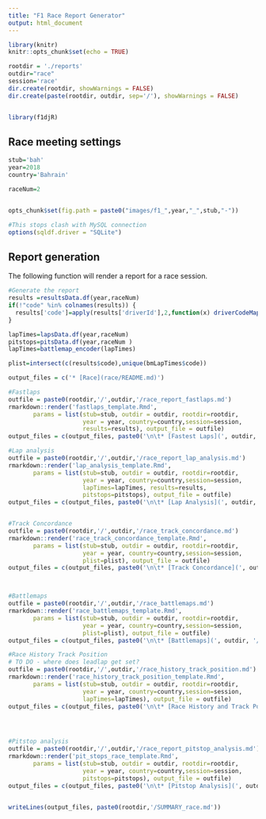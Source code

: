 ```yaml
---
title: "F1 Race Report Generator"
output: html_document
---
```


```r
library(knitr)
knitr::opts_chunk$set(echo = TRUE)

rootdir = './reports'
outdir="race"
session='race'
dir.create(rootdir, showWarnings = FALSE)
dir.create(paste(rootdir, outdir, sep='/'), showWarnings = FALSE)


library(f1djR)
```


## Race meeting settings

```r
stub='bah'
year=2018
country='Bahrain'

raceNum=2


opts_chunk$set(fig.path = paste0("images/f1_",year,"_",stub,"-"))

#This stops clash with MySQL connection
options(sqldf.driver = "SQLite")
```


## Report generation

The following function will render a report for a race session.


```r
#Generate the report
results =resultsData.df(year,raceNum)
if(!"code" %in% colnames(results)) {
  results['code']=apply(results['driverId'],2,function(x) driverCodeMap(x))
}

lapTimes=lapsData.df(year,raceNum)
pitstops=pitsData.df(year,raceNum )
lapTimes=battlemap_encoder(lapTimes)

plist=intersect(c(results$code),unique(bmLapTimes$code))
```

```r
output_files = c('* [Race](race/README.md)')

#Fastlaps
outfile = paste0(rootdir,'/',outdir,'/race_report_fastlaps.md')
rmarkdown::render('fastlaps_template.Rmd',
       params = list(stub=stub, outdir = outdir, rootdir=rootdir,
                     year = year, country=country,session=session,
                     results=results), output_file = outfile)
output_files = c(output_files, paste0('\n\t* [Fastest Laps](', outdir, '/', outfile, ')' ))

#Lap analysis
outfile = paste0(rootdir,'/',outdir,'/race_report_lap_analysis.md')
rmarkdown::render('lap_analysis_template.Rmd',
       params = list(stub=stub, outdir = outdir, rootdir=rootdir,
                     year = year, country=country,session=session,
                     lapTimes=lapTimes, results=results,
                     pitstops=pitstops), output_file = outfile)
output_files = c(output_files, paste0('\n\t* [Lap Analysis](', outdir, '/', outfile, ')' ))


#Track Concordance
outfile = paste0(rootdir,'/',outdir,'/race_track_concordance.md')
rmarkdown::render('race_track_concordance_template.Rmd',
       params = list(stub=stub, outdir = outdir, rootdir=rootdir,
                     year = year, country=country,session=session,
                     plist=plist), output_file = outfile)
output_files = c(output_files, paste0('\n\t* [Track Concordance](', outdir, '/', outfile, ')' ))



#Battlemaps
outfile = paste0(rootdir,'/',outdir,'/race_battlemaps.md')
rmarkdown::render('race_battlemaps_template.Rmd',
       params = list(stub=stub, outdir = outdir, rootdir=rootdir,
                     year = year, country=country,session=session,
                     plist=plist), output_file = outfile)
output_files = c(output_files, paste0('\n\t* [Battlemaps](', outdir, '/', outfile, ')' ))

#Race History Track Position
# TO DO - where does leadlap get set?
outfile = paste0(rootdir,'/',outdir,'/race_history_track_position.md')
rmarkdown::render('race_history_track_position_template.Rmd',
       params = list(stub=stub, outdir = outdir, rootdir=rootdir,
                     year = year, country=country,session=session,
                     lapTimes=lapTimes), output_file = outfile)
output_files = c(output_files, paste0('\n\t* [Race History and Track Position](', outdir, '/', outfile, ')' ))




#Pitstop analysis
outfile = paste0(rootdir,'/',outdir,'/race_report_pitstop_analysis.md')
rmarkdown::render('pit_stops_race_template.Rmd',
       params = list(stub=stub, outdir = outdir, rootdir=rootdir,
                     year = year, country=country,session=session,
                     pitstops=pitstops), output_file = outfile)
output_files = c(output_files, paste0('\n\t* [Pitstop Analysis](', outdir, '/', outfile, ')' ))


writeLines(output_files, paste0(rootdir,'/SUMMARY_race.md'))
```
